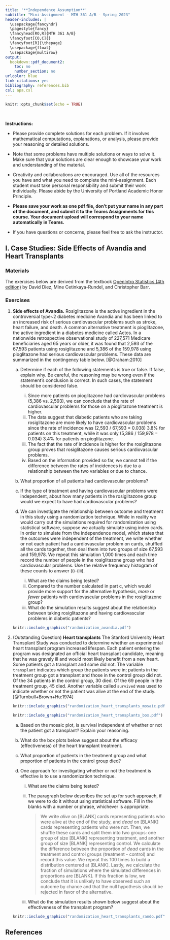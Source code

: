 ---
title: '**Independence Assumption**'
subtitle: "Mini-Assignment - MTH 361 A/B - Spring 2023"
header-includes: |
  \usepackage{fancyhdr}
  \pagestyle{fancy}
  \fancyhead[RO,R]{MTH 361 A/B}
  \fancyfoot[CO,C]{}
  \fancyfoot[R]{\thepage}
  \usepackage{float}
  \usepackage{multirow}
output:
  bookdown::pdf_document2:
    toc: no
    number_section: no
urlcolor: blue
link-citations: yes
bibliography: references.bib
csl: apa.csl
---

```{r setup, include=FALSE}
knitr::opts_chunk$set(echo = TRUE)
```

\

**Instructions:**
 
 * Please provide complete solutions for each problem. If it involves mathematical computations, explanations, or analysis, please provide your reasoning or detailed solutions.
 
 * Note that some problems have multiple solutions or ways to solve it. Make sure that your solutions are clear enough to showcase your work and understanding of the material.
 
 * Creativity and collaborations are encouraged. Use all of the resources you have and what you need to complete the mini-assignment. Each student must take personal responsibility and submit their work individually. Please abide by the University of Portland Academic Honor Principle.
 
 * **Please save your work as one pdf file, don't put your name in any part of the document, and submit it to the Teams Assignments for this course. Your document upload will correspond to your name automatically in Teams.**
 
 * If you have questions or concerns, please feel free to ask the instructor.

\newpage

## I. Case Studies: Side Effects of Avandia and Heart Transplants

### Materials

The exercises below are derived from the textbook [OpenIntro Statistics (4th edition)](https://www.openintro.org/book/os/){target="_blank"} by David Diez, Mine Cetinkaya-Rundel, and Christopher Barr.

### Exercises

1. **Side effects of Avandia.** Rosiglitazone is the active ingredient in the controversial type~2 diabetes medicine Avandia and has been linked to an increased risk of serious cardiovascular problems such as stroke, heart failure, and death. A common alternative treatment is pioglitazone, the active ingredient in a diabetes medicine called Actos. In a nationwide retrospective observational study of 227,571 Medicare beneficiaries aged  65 years or older, it was found that 2,593 of the 67,593 patients using rosiglitazone and 5,386 of the 159,978 using pioglitazone had serious cardiovascular problems. These data are summarized in the contingency table below. [@Graham:2010]

    ```{=latex}
    \begin{center}
    \begin{tabular}{ll  cc c} 
                                &   & \multicolumn{2}{c}{\textit{Cardiovascular problems}} \\
    \cline{3-4} 
                                    &               & Yes   & No        & Total \\
    \cline{2-5}
    \multirow{2}{*}{\textit{Treatment}} & Rosiglitazone & 2,593 & 65,000    & 67,593 \\
                                    & Pioglitazone  & 5,386 & 154,592   & 159,978 \\
    \cline{2-5}
                                    & Total         & 7,979 & 219,592   & 227,571
    \end{tabular}
    \end{center}
    ```

    a. Determine if each of the following statements is true or false. If false, explain why. Be careful, the reasoning may be wrong even if the statement's conclusion is correct. In such cases, the statement should be considered false.

        i. Since more patients on pioglitazone had cardiovascular problems (5,386 vs. 2,593), we can conclude that the rate of cardiovascular problems for those on a pioglitazone treatment is higher.
        ii. The data suggest that diabetic patients who are taking rosiglitazone are more likely to have cardiovascular problems since the rate of incidence was (2,593 / 67,593 = 0.038) 3.8\% for patients on this treatment, while it was only (5,386 / 159,978 = 0.034) 3.4\% for patients on pioglitazone.
        iii. The fact that the rate of incidence is higher for the rosiglitazone group proves that rosiglitazone causes serious cardiovascular problems.
        iv. Based on the information provided so far, we cannot tell if the difference between the rates of incidences is due to a relationship between the two variables or due to chance.

    b. What proportion of all patients had cardiovascular problems?
    
    c. If the type of treatment and having cardiovascular problems were independent, about how many patients in the rosiglitazone group would we expect to have had cardiovascular problems?

    d. We can investigate the relationship between outcome and treatment in this study using a randomization technique.  While in reality we would carry out the simulations required for randomization using statistical software, suppose we actually simulate using index cards. In order to simulate from the independence model, which states that the outcomes were independent of the treatment, we write whether or not each patient had a cardiovascular problem on cards, shuffled all the cards together, then deal them into two groups of size 67,593 and 159,978. We repeat this simulation 1,000 times and each time record the number of people in the rosiglitazone group who had cardiovascular problems. Use the relative frequency histogram of these counts to answer (i)-(iii).

        i. What are the claims being tested?
        ii. Compared to the number calculated in part c, which would provide more support for the alternative hypothesis, *more* or *fewer* patients with cardiovascular problems in the rosiglitazone group?
        iii. What do the simulation results suggest about the relationship between taking rosiglitazone and having cardiovascular problems in diabetic patients?
        
    ```{r randomization-avandia, echo=FALSE, fig.align="center", fig.pos="H", out.width = '60%'}
    knitr::include_graphics("randomization_avandia.pdf")
    ```
        
\newpage

2. (Outstanding Question) **Heart transplants** The Stanford University Heart Transplant Study was conducted to determine whether an experimental heart transplant program increased lifespan. Each patient entering the program was designated an official heart transplant candidate, meaning that he was gravely ill and would most likely benefit from a new heart. Some patients got a transplant and some did not. The variable `transplant` indicates which group the patients were in; patients in the treatment group got a transplant and those in the control group did not. Of the 34 patients in the control group, 30 died. Of the 69 people in the treatment group, 45 died. Another variable called `survived` was used to indicate whether or not the patient was alive at the end of the study. [@Turnbull+Brown+Hu:1974]

    ```{r randomization-heart-transplants-mosaic, echo=FALSE, fig.align="center", fig.pos="H", out.width = '60%'}
    knitr::include_graphics("randomization_heart_transplants_mosaic.pdf")
    ```
    
    ```{r randomization-heart-transplants-box, echo=FALSE, fig.align="center", fig.pos="H", out.width = '60%'}
    knitr::include_graphics("randomization_heart_transplants_box.pdf")
    ```

    a. Based on the mosaic plot, is survival independent of whether or not the patient got a transplant? Explain your reasoning.
    b. What do the box plots below suggest about the efficacy (effectiveness) of the heart transplant treatment.
    c. What proportion of patients in the treatment group and what proportion of patients in the control group died?
    d. One approach for investigating whether or not the treatment is effective is to use a randomization technique.

        i. What are the claims being tested?
        ii. The paragraph below describes the set up for such approach, if we were to do it without using statistical software. Fill in the blanks with a number or phrase, whichever is appropriate.
      
            > We write *alive* on [BLANK] cards representing patients who were alive at the end of the study, and *dead* on [BLANK] cards representing patients who were not. Then, we shuffle these cards and split them into two groups: one group of size [BLANK] representing treatment, and another group of size [BLANK] representing control. We calculate the difference between the proportion of *dead* cards in the treatment and control groups (treatment - control) and record this value. We repeat this 100 times to build a distribution centered at [BLANK]. Lastly, we calculate the fraction of simulations where the simulated differences in proportions are [BLANK]. If this fraction is low, we conclude that it is unlikely to have observed such an outcome by chance and that the null hypothesis should be rejected in favor of the alternative.
        
        iii. What do the simulation results shown below suggest about the effectiveness of the transplant program?

    ```{r randomization-heart-transplants-rando, echo=FALSE, fig.align="center", fig.pos="H", out.width = '70%'}
    knitr::include_graphics("randomization_heart_transplants_rando.pdf")
    ```

\newpage

## References {#ref}

<div id="refs"></div>
